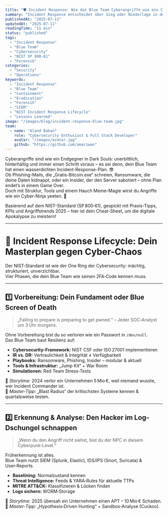 ```yaml
---
title: "🛡️ Incident Response: Wie das Blue Team Cyberangriffe wie ein Cyber-Ninja zerlegt"
summary: "Incident Response entscheidet über Sieg oder Niederlage in der Cyberabwehr. Erfahre, wie das Blue Team Angriffe erkennt, eindämmt und das Unternehmen sicher durch die Krise führt."
publishedAt: "2025-07-11"
updatedAt: "2025-07-11"
readingTime: "11 min"
status: "published"
tags:
  - "Incident Response"
  - "Blue Team"
  - "Cybersecurity"
  - "NIST SP 800-61"
  - "Forensik"
categories:
  - "Security"
  - "Operations"
keywords:
  - "Incident Response"
  - "Blue Team"
  - "Containment"
  - "Eradication"
  - "Forensik"
  - "SIEM"
  - "NIST Incident Response Lifecycle"
  - "Lessons Learned"
image: "/images/blog/incident-response-blue-team.jpg"
team:
  - name: "Aland Baban"
    role: "Cybersecurity Enthusiast & Full Stack Developer"
    avatar: "/images/avatar.jpg"
    github: "https://github.com/amariwan"
---
```

Cyberangriffe sind wie ein Endgegner in Dark Souls: unerbittlich, hinterhältig und immer einen Schritt voraus – es sei denn, dein Blue Team hat einen wasserdichten Incident-Response-Plan. 😎  
Ob Phishing-Mails, die „Gratis-Bitcoin.exe“ schreien, Ransomware, die deine Daten kidnappt, oder ein Insider, der den Server sabotiert – ohne Plan endet’s in einem Game Over.  
Doch mit Struktur, Tools und einem Hauch Meme-Magie wirst du Angriffe wie ein Cyber-Ninja yeeten. 🥷  

Basierend auf dem NIST-Standard (SP 800‑61), gespickt mit Praxis-Tipps, KPIs und Angriffstrends 2025 – hier ist dein Cheat-Sheet, um die digitale Apokalypse zu meistern!

---

# 🔷 Incident Response Lifecycle: Dein Masterplan gegen Cyber-Chaos

Der NIST‑Standard ist wie der One Ring der Cybersecurity: mächtig, strukturiert, unverzichtbar.  
Vier Phasen, die dein Blue Team wie seinen 2FA‑Code kennen muss.

---

## 1️⃣ Vorbereitung: Dein Fundament oder Blue Screen of Death

> „Failing to prepare is preparing to get pwned.“ – Jeder SOC‑Analyst um 3 Uhr morgens.


Ohne Vorbereitung bist du so verloren wie ein Passwort in `/dev/null`.  
Das Blue Team baut Resilienz auf:

- **Cybersecurity-Framework:** NIST CSF oder ISO 27001 implementieren
- **IR vs. DR:** Vertraulichkeit & Integrität ≠ Verfügbarkeit
- **Playbooks:** Ransomware, Phishing, Insider – modular & aktuell
- **Tools & Infrastruktur:** „Jump Kit“ + War Room
- **Simulationen:** Red Team Stress‑Tests

📝 *Storytime:* 2024 verlor ein Unternehmen 5 Mio €, weil niemand wusste, wer Incident Commander ist.  
🎯 *Master‑Tipp:* „Blast Radius“ der kritischsten Systeme kennen & quartalsweise testen.

---

## 2️⃣ Erkennung & Analyse: Den Hacker im Log-Dschungel schnappen

> „Wenn du den Angriff nicht siehst, bist du der NPC in diesem Cyberpunk‑Level.“

Früherkennung ist alles.  
Blue Team nutzt SIEM (Splunk, Elastic), IDS/IPS (Snort, Suricata) & User‑Reports.

- **Baselining:** Normalzustand kennen
- **Threat Intelligence:** Feeds & YARA‑Rules für aktuelle TTPs
- **MITRE ATT&CK:** Klassifizieren & Lücken finden
- **Logs sichern:** WORM‑Storage

📝 *Storytime:* 2025 übersah ein Unternehmen einen APT – 10 Mio € Schaden.  
🎯 *Master‑Tipp:* „Hypothesis‑Driven Hunting“ + Sandbox‑Analyse (Cuckoo).


